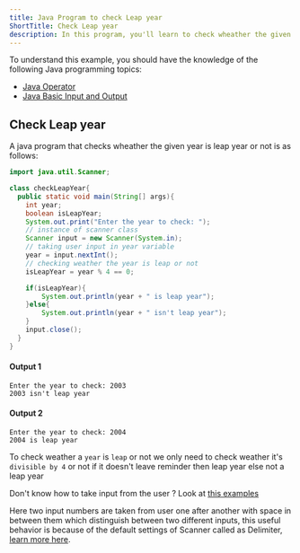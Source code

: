 ```yaml
---
title: Java Program to check Leap year
ShortTitle: Check Leap year
description: In this program, you'll learn to check wheather the given Year (integer) is a leap year or not.
---
```




To understand this example, you should have the knowledge of the following Java programming topics:
- [Java Operator](/docs/operator)
- [Java Basic Input and Output](/docs/basic-input-output)

## Check Leap year

A java program that checks wheather the given year is leap year or not is as follows:

```java
import java.util.Scanner;

class checkLeapYear{
  public static void main(String[] args){
    int year;
    boolean isLeapYear;
    System.out.print("Enter the year to check: ");
    // instance of scanner class
    Scanner input = new Scanner(System.in);
    // taking user input in year variable
    year = input.nextInt();
    // checking weather the year is leap or not
    isLeapYear = year % 4 == 0;

    if(isLeapYear){
        System.out.println(year + " is leap year");
    }else{
        System.out.println(year + " isn't leap year");
    }
    input.close();
  }
}
```

#### Output 1

```plaintext
Enter the year to check: 2003
2003 isn't leap year
```
#### Output 2
```plaintext
Enter the year to check: 2004
2004 is leap year
```

To check weather a `year` is `leap` or not we only need to check weather it's `divisible by 4` or not if it doesn't leave reminder then leap year else not a leap year
<Callout>

Don't know how to take input from the user ? Look at [this examples](/docs/basic-input-output#java-input)

Here two input numbers are taken from user one after another with space in between them which distinguish between two different inputs, this useful behavior is because of the default settings of Scanner called as Delimiter, [learn more here](https://www.javatpoint.com/post/java-scanner-delimiter-method).

</Callout>
